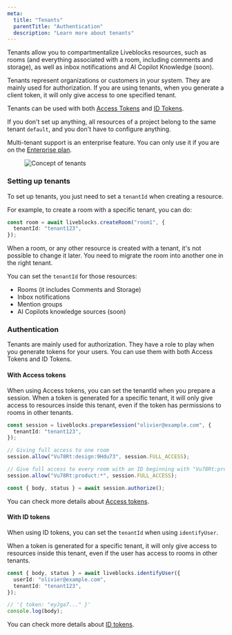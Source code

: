 ```yaml
---
meta:
  title: "Tenants"
  parentTitle: "Authentication"
  description: "Learn more about tenants"
---
```


Tenants allow you to compartmentalize Liveblocks resources, such as rooms (and
everything associated with a room, including comments and storage), as well as
inbox notifications and AI Copilot Knowledge (soon).

Tenants represent organizations or customers in your system. They are mainly
used for authorization. If you are using tenants, when you generate a client
token, it will only give access to one specified tenant.

Tenants can be used with both [Access Tokens](/docs/authentication/access-token)
and [ID Tokens](/docs/authentication/id-token).

<Banner title="The use of tenants is optional">

If you don't set up anything, all resources of a project belong to the same
tenant `default`, and you don't have to configure anything.

</Banner>

<Banner title="Multi-tenant support" type="warning">

Multi-tenant support is an enterprise feature. You can only use it if you are on
the [Enterprise plan](https://liveblocks.io/pricing).

</Banner>

<Figure>
  <Image
    src="/assets/tenants/concept-tenants.png"
    alt="Concept of tenants"
    width={1494}
    height={840}
    quality={100}
  />
</Figure>

### Setting up tenants

To set up tenants, you just need to set a `tenantId` when creating a resource.

For example, to create a room with a specific tenant, you can do:

```ts highlight="2"
const room = await liveblocks.createRoom("room1", {
  tenantId: "tenant123",
});
```

When a room, or any other resource is created with a tenant, it's not possible
to change it later. You need to migrate the room into another one in the right
tenant.

You can set the `tenantId` for those resources:

- Rooms (it includes Comments and Storage)
- Inbox notifications
- Mention groups
- AI Copilots knowledge sources (soon)

### Authentication

Tenants are mainly used for authorization. They have a role to play when you
generate tokens for your users. You can use them with both Access Tokens and ID
Tokens.

#### With Access tokens

When using Access tokens, you can set the tenantId when you prepare a session.
When a token is generated for a specific tenant, it will only give access to
resources inside this tenant, even if the token has permissions to rooms in
other tenants.

```ts highlight="2"
const session = liveblocks.prepareSession("olivier@example.com", {
  tenantId: "tenant123",
});

// Giving full access to one room
session.allow("Vu78Rt:design:9Hdu73", session.FULL_ACCESS);

// Give full access to every room with an ID beginning with "Vu78Rt:product:"
session.allow("Vu78Rt:product:*", session.FULL_ACCESS);

const { body, status } = await session.authorize();
```

You can check more details about
[Access tokens](/docs/authentication/access-token).

#### With ID tokens

When using ID tokens, you can set the `tenantId` when using `identifyUser`.

When a token is generated for a specific tenant, it will only give access to
resources inside this tenant, even if the user has access to rooms in other
tenants.

```ts highlight="3"
const { body, status } = await liveblocks.identifyUser({
  userId: "olivier@example.com",
  tenantId: "tenant123",
});

// '{ token: "eyJga7..." }'
console.log(body);
```

You can check more details about [ID tokens](/docs/authentication/id-token).
